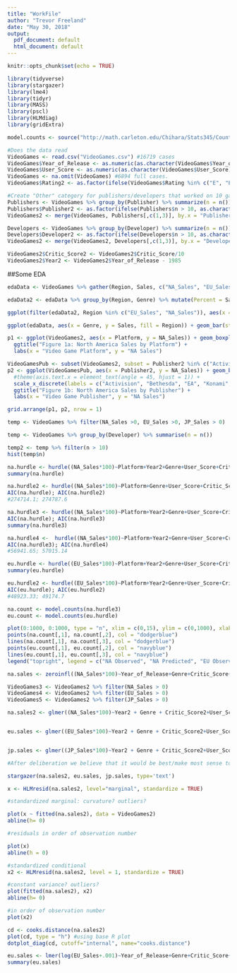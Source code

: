 ```yaml
---
title: "WorkFile"
author: "Trevor Freeland"
date: "May 30, 2018"
output:
  pdf_document: default
  html_document: default
---
```


```r
knitr::opts_chunk$set(echo = TRUE)
```

```r
library(tidyverse)
library(stargazer)
library(lme4)
library(tidyr)
library(MASS)
library(pscl)
library(HLMdiag)
library(gridExtra)

model.counts <- source("http://math.carleton.edu/Chihara/Stats345/Count_Function.R")$value
```

```r
#Does the data read
VideoGames <- read.csv("VideoGames.csv") #16719 cases
VideoGames$Year_of_Release <- as.numeric(as.character(VideoGames$Year_of_Release))
VideoGames$User_Score <- as.numeric(as.character(VideoGames$User_Score))
VideoGames <- na.omit(VideoGames) #6894 full cases. 
VideoGames$Rating2 <- as.factor(ifelse(VideoGames$Rating %in% c("E", "E10+", "M", "T"), as.character(VideoGames$Rating), "No Rating"))

#Create "Other" category for publishers/developers that worked on 10 games or less
Publishers <- VideoGames %>% group_by(Publisher) %>% summarize(n = n())
Publishers$Publisher2 <- as.factor(ifelse(Publishers$n > 10, as.character(Publishers$Publisher), "Other"))
VideoGames2 <- merge(VideoGames, Publishers[,c(1,3)], by.x = "Publisher", by.y = "Publisher")

Developers <- VideoGames %>% group_by(Developer) %>% summarize(n = n())
Developers$Developer2 <- as.factor(ifelse(Developers$n > 10, as.character(Developers$Developer), "Other"))
VideoGames2 <- merge(VideoGames2, Developers[,c(1,3)], by.x = "Developer", by.y = "Developer")

VideoGames2$Critic_Score2 <- VideoGames2$Critic_Score/10
VideoGames2$Year2 <- VideoGames2$Year_of_Release - 1985
```

##Some EDA

```r
edaData <- VideoGames %>% gather(Region, Sales, c("NA_Sales", "EU_Sales", "JP_Sales", "Other_Sales"))

edaData2 <- edaData %>% group_by(Region, Genre) %>% mutate(Percent = Sales/sum(Global_Sales))

ggplot(filter(edaData2, Region %in% c("EU_Sales", "NA_Sales")), aes(x = Genre, y = Percent, fill = Region)) + geom_bar(stat = "identity", position = "dodge")

ggplot(edaData, aes(x = Genre, y = Sales, fill = Region)) + geom_bar(stat = "identity")

p1 <- ggplot(VideoGames2, aes(x = Platform, y = NA_Sales)) + geom_boxplot() + 
  ggtitle("Figure 1a: North America Sales by Platform") + 
  labs(x = "Video Game Platform", y = "NA Sales")

VideoGamesPub <- subset(VideoGames2, subset = Publisher2 %in% c("Activision", "Bethesda Softworks", "Electronic Arts", "Konami Digital Entertainment", "Microsoft Game Studios", "Nintendo", "Sega", "Sony Computer Entertainment", "Square Enix", "Ubisoft"))
p2 <- ggplot(VideoGamesPub, aes(x = Publisher2, y = NA_Sales)) + geom_boxplot() + 
  #theme(axis.text.x = element_text(angle = 45, hjust = 1)) + 
  scale_x_discrete(labels = c("Activision", "Bethesda", "EA", "Konami", "Microsoft", "Nintendo", "Sega", "Sony", "Square Enix", "Ubisoft")) +
  ggtitle("Figure 1b: North America Sales by Publisher") + 
  labs(x = "Video Game Publisher", y = "NA Sales")

grid.arrange(p1, p2, nrow = 1)
```

```r
temp <- VideoGames %>% filter(NA_Sales >0, EU_Sales >0, JP_Sales > 0)

temp <- VideoGames %>% group_by(Developer) %>% summarise(n = n())

temp2 <- temp %>% filter(n > 10)
hist(temp$n)
```

```r
na.hurdle <- hurdle((NA_Sales*100)~Platform+Year2+Genre+User_Score+Critic_Score2+Rating2+Publisher2, data = VideoGames2)
summary(na.hurdle)

na.hurdle2 <- hurdle((NA_Sales*100)~Platform+Genre+User_Score+Critic_Score2+Rating2+Publisher2|Platform+Year2+Genre+User_Score+Critic_Score2+Rating2, data = VideoGames2)
AIC(na.hurdle); AIC(na.hurdle2)
#274714.1; 274787.6

na.hurdle3 <- hurdle((NA_Sales*100)~Platform+Year2+Genre+User_Score+Critic_Score2+Rating2+Publisher2, data = VideoGames2, dist = "negbin")
AIC(na.hurdle); AIC(na.hurdle3)
summary(na.hurdle3)

na.hurdle4 <-  hurdle((NA_Sales*100)~Platform+Year2+Genre+User_Score+Critic_Score2+Rating2+Publisher2 | Platform+Year2+Genre+User_Score+Critic_Score2+Rating2, data = VideoGames2, dist = "negbin")
AIC(na.hurdle3); AIC(na.hurdle4)
#56941.65; 57015.14

eu.hurdle <- hurdle((EU_Sales*100)~Platform+Year2+Genre+User_Score+Critic_Score2+Rating2+Publisher2, data = VideoGames2, dist = "negbin")
summary(eu.hurdle)

eu.hurdle2 <- hurdle((EU_Sales*100)~Platform+Year2+Genre+User_Score+Critic_Score2+Rating2+Publisher2 | Platform+Year2+Genre+Critic_Score2+Rating2, data = VideoGames2, dist = "negbin")
AIC(eu.hurdle); AIC(eu.hurdle2)
#48923.33; 49174.7

na.count <- model.counts(na.hurdle3)
eu.count <- model.counts(eu.hurdle)

plot(0:1000, 0:1000, type = "n", xlim = c(0,15), ylim = c(0,1000), xlab = "Count", ylab = "Density")
points(na.count[,1], na.count[,2], col = "dodgerblue")
lines(na.count[,1], na.count[,3], col = "dodgerblue")
points(eu.count[,1], eu.count[,2], col = "navyblue")
lines(eu.count[,1], eu.count[,3], col = "navyblue")
legend("topright", legend = c("NA Observed", "NA Predicted", "EU Observed", "EU Predicted"), lty = c(NA,1,NA,1), pch = c(1,NA,1,NA), lwd = c(NA,2,NA,2), col = c("dodgerblue", "dodgerblue", "navyblue", "navyblue"))
```

```r
na.sales <- zeroinfl((NA_Sales*100)~Year_of_Release+Genre+Critic_Score+User_Score+Rating2+Platform, data = VideoGames2, dist = "negbin")

VideoGames3 <- VideoGames2 %>% filter(NA_Sales > 0)
VideoGames4 <- VideoGames2 %>% filter(EU_Sales > 0)
VideoGames5 <- VideoGames2 %>% filter(JP_Sales > 0)

na.sales2 <- glmer((NA_Sales*100)~Year2 + Genre + Critic_Score2+User_Score+Rating2 + (1|Publisher2) + (1|Platform), data = VideoGames3, family = poisson)


eu.sales <- glmer((EU_Sales*100)~Year2 + Genre + Critic_Score2+User_Score+Rating2 + (1|Publisher2) + (1|Platform), data = VideoGames4, family = poisson)


jp.sales <- glmer((JP_Sales*100)~Year2 + Genre + Critic_Score2+User_Score+Rating2 + (1|Publisher2) + (1|Platform), data = VideoGames5, family = poisson)

#After deliberation we believe that it would be best/make most sense to use a hurdle model. 

stargazer(na.sales2, eu.sales, jp.sales, type='text')
```

```r
x <- HLMresid(na.sales2, level="marginal", standardize = TRUE)

#standardized marginal: curvature? outliers?

plot(x ~ fitted(na.sales2), data = VideoGames2)
abline(h= 0)

#residuals in order of observation number

plot(x)
abline(h = 0)

#standardized conditional
x2 <- HLMresid(na.sales2, level = 1, standardize = TRUE)

#constant variance? outliers?
plot(fitted(na.sales2), x2)
abline(h= 0)

#in order of observation number
plot(x2)

cd <- cooks.distance(na.sales2)
plot(cd, type = "h") #using base R plot
dotplot_diag(cd, cutoff="internal", name="cooks.distance")

eu.sales <- lmer(log(EU_Sales+.001)~Year_of_Release+Genre+Critic_Score+User_Score+Rating2+(1|Platform)+(1|Publisher2), data = VideoGames2)
summary(eu.sales)
```



